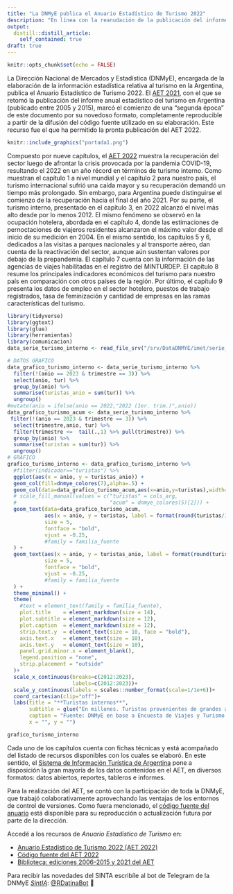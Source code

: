 ```yaml
---
title: "La DNMyE publica el Anuario Estadístico de Turismo 2022"
description: "En línea con la reanudación de la publicación del informe anual estadístico del turismo (AET), iniciada con el AET 2021, aquí se presenta el AET 2022, que contiene las estadísticas que muestran la recuperación del sector tras la profunda crisis atravesada por la pandemia COVID-19." 
output:
  distill::distill_article:
    self_contained: true
draft: true
---
```


```r
knitr::opts_chunk$set(echo = FALSE)
```

La Dirección Nacional de Mercados y Estadística (DNMyE), encargada de la elaboración de la información estadística relativa al turismo en la Argentina, publica el Anuario Estadístico de Turismo 2022. El [AET 2021](https://dnme-minturdep.github.io/anuario_2021/), con el que se retomó la publicación del informe anual estadístico del turismo en Argentina (publicado entre 2005 y 2015), marcó el comienzo de una “segunda época” de este documento por su novedoso formato, completamente reproducible a partir de la difusión del código fuente utilizado en su elaboración. Este recurso fue el que ha permitido la pronta publicación del AET 2022.

```r
knitr::include_graphics("portada1.png")
```

Compuesto por nueve capítulos, el [AET 2022](https://dnme-minturdep.github.io/anuario_2022/) muestra la recuperación del sector luego de afrontar la crisis provocada por la pandemia COVID-19, resultando el 2022 en un año récord en términos de turismo interno. Como muestran el capítulo 1 a nivel mundial y el capítulo 2 para nuestro país, el turismo internacional sufrió una caída mayor y su recuperación demandó un tiempo más prolongado. Sin embargo, para Argentina puede distinguirse el comienzo de la recuperación hacia el final del año 2021. Por su parte, el turismo interno, presentado en el capítulo 3, en 2022 alcanzó el nivel más alto desde por lo menos 2012. El mismo fenómeno se observó en la ocupación hotelera, abordada en el capítulo 4, donde las estimaciones de pernoctaciones de viajeros residentes alcanzaron el máximo valor desde el inicio de su medición en 2004. En el mismo sentido, los capítulos 5 y 6, dedicados a las visitas a parques nacionales y al transporte aéreo, dan cuenta de la reactivación del sector, aunque aún sustentan valores por debajo de la prepandemia. El capítulo 7 cuenta con la información de las agencias de viajes habilitadas en el registro del MINTURDEP. El capítulo 8 resume los principales indicadores económicos del turismo para nuestro país en comparación con otros países de la región. Por último, el capítulo 9 presenta los datos de empleo en el sector hotelero, puestos de trabajo registrados, tasa de feminización y cantidad de empresas en las ramas características del turismo. 

```r
library(tidyverse)
library(ggtext)
library(glue)
library(herramientas)
library(comunicacion)
data_serie_turismo_interno <- read_file_srv("/srv/DataDNMYE/imet/serie_evyth.csv")

# DATOS GRAFICO
data_grafico_turismo_interno <- data_serie_turismo_interno %>% 
  filter(!(anio == 2023 & trimestre == 3)) %>% 
  select(anio, tur) %>% 
  group_by(anio) %>% 
  summarise(turistas_anio = sum(tur)) %>% 
  ungroup() 
#mutate(anio = ifelse(anio == 2022,"2022 (1er. trim.)",anio))
data_grafico_turismo_acum <- data_serie_turismo_interno %>% 
 filter(!(anio == 2023 & trimestre == 3)) %>% 
  select(trimestre,anio, tur) %>% 
  filter(trimestre <=  tail(.,1) %>% pull(trimestre)) %>% 
  group_by(anio) %>% 
  summarise(turistas = sum(tur)) %>% 
  ungroup() 
# GRAFICO
grafico_turismo_interno <- data_grafico_turismo_interno %>% 
  #filter(indicador=="turistas") %>% 
  ggplot(aes(x = anio, y = turistas_anio)) + 
  geom_col(fill=dnmye_colores(7),alpha=.5) +
  geom_col(data=data_grafico_turismo_acum,aes(x=anio,y=turistas),width=.7,alpha=1,fill=dnmye_colores(5))+
  # scale_fill_manual(values = c("turistas" = cols_arg, 
  #                              "acum" = dnmye_colores(5)[2])) +
  geom_text(data=data_grafico_turismo_acum,
            aes(x = anio, y = turistas, label = format(round(turistas/1e+6,1),decimal.mark=",",big.mark=".")), color = dnmye_colores(5),
            size = 5,  
            fontface = "bold",
            vjust = -0.25,
            #family = familia_fuente
  ) +
  geom_text(aes(x = anio, y = turistas_anio, label = format(round(turistas_anio/1e+6,1),decimal.mark=",",big.mark=".")), color = dnmye_colores(7),
            size = 5,  
            fontface = "bold",
            vjust = -0.25,
            #family = familia_fuente
  ) +
  theme_minimal() +
  theme(
    #text = element_text(family = familia_fuente), 
    plot.title    = element_markdown(size = 14),
    plot.subtitle = element_markdown(size = 12),
    plot.caption  = element_markdown(size = 12),
    strip.text.y  = element_text(size = 10, face = "bold"),
    axis.text.x   = element_text(size = 10),
    axis.text.y   = element_text(size = 10),
    panel.grid.minor.x = element_blank(),
    legend.position = "none",
    strip.placement = "outside"
  )+
  scale_x_continuous(breaks=c(2012:2023),
                     labels=c(2012:2023))+
  scale_y_continuous(labels = scales::number_format(scale=1/1e+6))+
  coord_cartesian(clip="off")+
  labs(title = "**Turistas internos**",
       subtitle = glue("En millones. Turistas provenientes de grandes aglomerados urbanos. <br> <span style='color:{dnmye_colores(7)}'>Anual</span> y <span style='color:{dnmye_colores(5)}'>1° semestre</span>"),
       caption = "Fuente: DNMyE en base a Encuesta de Viajes y Turismo de los Hogares.",
       x = "", y = "")

grafico_turismo_interno
```


Cada uno de los capítulos cuenta con fichas técnicas y está acompañado del listado de recursos disponibles con los cuales se elaboró. En este sentido, el [Sistema de Información Turística de Argentina](https://www.yvera.tur.ar/sinta/) pone a disposición la gran mayoría de los datos contenidos en el AET, en diversos formatos: datos abiertos, reportes, tableros e informes.

Para la realización del AET, se contó con la participación de toda la DNMyE, que trabajó colaborativamente aprovechando las ventajas de los entornos de control de versiones. Como fuera mencionado, el [código fuente del anuario](https://github.com/dnme-minturdep/anuario_2022) está disponible para su reproducción o actualización futura por parte de la dirección.

Accedé a los recursos de *Anuario Estadístico de Turismo* en:

-   [Anuario Estadístico de Turismo 2022 (AET 2022)](https://dnme-minturdep.github.io/anuario_2022/)
-   [Código fuente del AET 2022](https://github.com/dnme-minturdep/anuario_2022)
-   [Biblioteca: ediciones 2006-2015 y 2021 del AET](https://biblioteca.yvera.tur.ar/)


::: {.infobox}
Para recibir las novedades del SINTA escribíle al bot de Telegram de la DNMyE <a href=‘https://bitacora.yvera.tur.ar/posts/2022-09-08-sintia/’ target=‘_blank’>*SintIA*</a>: <a href=‘https://t.me/RDatinaBot’ target=‘_blank’>@RDatinaBot</a> 🤖
:::

